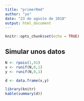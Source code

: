 ```yaml
---
title: "primerRmd"
author: "yo"
date: "23 de agosto de 2018"
output: html_document
---
```




```r
knitr::opts_chunk$set(echo = TRUE)
```
## Simular unos datos

```r
N <- rpois(1,91)
x <- runif(N,0,1)
y <- runif(N,0,1)

d <- data.frame(x,y)
```

```r
library(knitr)
kable(summary(d))


```
